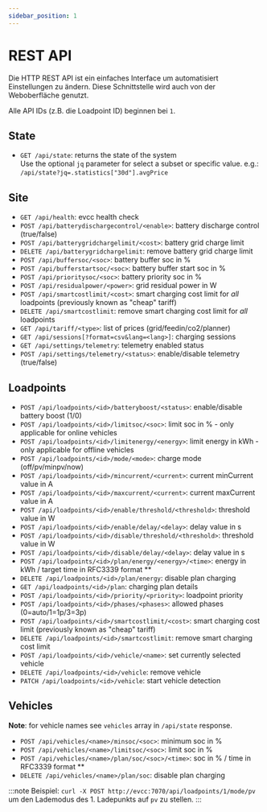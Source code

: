 ```yaml
---
sidebar_position: 1
---
```



# REST API

Die HTTP REST API ist ein einfaches Interface um automatisiert Einstellungen zu ändern.
Diese Schnittstelle wird auch von der Weboberfläche genutzt.

<SwaggerUIWrapper
  url="/rest-api.yaml"
  showCommonExtensions
  displayRequestDuration
  defaultModelsExpandDepth={-1}
/>

Alle API IDs (z.B. die Loadpoint ID) beginnen bei `1`.

## State

- `GET /api/state`: returns the state of the system<br/>
  Use the optional `jq` parameter for select a subset or specific value. e.g.: `/api/state?jq=.statistics["30d"].avgPrice`

## Site

- `GET /api/health`: evcc health check
- `POST /api/batterydischargecontrol/<enable>`: battery discharge control (true/false)
- `POST /api/batterygridchargelimit/<cost>`: battery grid charge limit
- `DELETE /api/batterygridchargelimit`: remove battery grid charge limit
- `POST /api/buffersoc/<soc>`: battery buffer soc in %
- `POST /api/bufferstartsoc/<soc>`: battery buffer start soc in %
- `POST /api/prioritysoc/<soc>`: battery priority soc in %
- `POST /api/residualpower/<power>`: grid residual power in W
- `POST /api/smartcostlimit/<cost>`: smart charging cost limit for _all_ loadpoints (previously known as "cheap" tariff)
- `DELETE /api/smartcostlimit`: remove smart charging cost limit for _all_ loadpoints
- `GET /api/tariff/<type>`: list of prices (grid/feedin/co2/planner)
- `GET /api/sessions[?format=csv&lang=<lang>]`: charging sessions
- `GET /api/settings/telemetry`: telemetry enabled status
- `POST /api/settings/telemetry/<status>`: enable/disable telemetry (true/false)

## Loadpoints

- `POST /api/loadpoints/<id>/batteryboost/<status>`: enable/disable battery boost (1/0)
- `POST /api/loadpoints/<id>/limitsoc/<soc>`: limit soc in % - only applicable for online vehicles
- `POST /api/loadpoints/<id>/limitenergy/<energy>`: limit energy in kWh - only applicable for offline vehicles
- `POST /api/loadpoints/<id>/mode/<mode>`: charge mode (off/pv/minpv/now)
- `POST /api/loadpoints/<id>/mincurrent/<current>`: current minCurrent value in A
- `POST /api/loadpoints/<id>/maxcurrent/<current>`: current maxCurrent value in A
- `POST /api/loadpoints/<id>/enable/threshold/<threshold>`: threshold value in W
- `POST /api/loadpoints/<id>/enable/delay/<delay>`: delay value in s
- `POST /api/loadpoints/<id>/disable/threshold/<threshold>`: threshold value in W
- `POST /api/loadpoints/<id>/disable/delay/<delay>`: delay value in s
- `POST /api/loadpoints/<id>/plan/energy/<energy>/<time>`: energy in kWh / target time in RFC3339 format \*\*
- `DELETE /api/loadpoints/<id>/plan/energy`: disable plan charging
- `GET /api/loadpoints/<id>/plan`: charging plan details
- `POST /api/loadpoints/<id>/priority/<priority>`: loadpoint priority
- `POST /api/loadpoints/<id>/phases/<phases>`: allowed phases (0=auto/1=1p/3=3p)
- `POST /api/loadpoints/<id>/smartcostlimit/<cost>`: smart charging cost limit (previously known as "cheap" tariff)
- `DELETE /api/loadpoints/<id>/smartcostlimit`: remove smart charging cost limit
- `POST /api/loadpoints/<id>/vehicle/<name>`: set currently selected vehicle
- `DELETE /api/loadpoints/<id>/vehicle`: remove vehicle
- `PATCH /api/loadpoints/<id>/vehicle`: start vehicle detection

## Vehicles

**Note**: for vehicle names see `vehicles` array in `/api/state` response.

- `POST /api/vehicles/<name>/minsoc/<soc>`: minimum soc in %
- `POST /api/vehicles/<name>/limitsoc/<soc>`: limit soc in %
- `POST /api/vehicles/<name>/plan/soc/<soc>/<time>`: soc in % / time in RFC3339 format \*\*
- `DELETE /api/vehicles/<name>/plan/soc`: disable plan charging

:::note
Beispiel: `curl -X POST http://evcc:7070/api/loadpoints/1/mode/pv` um den Lademodus des 1. Ladepunkts auf `pv` zu stellen.
:::
